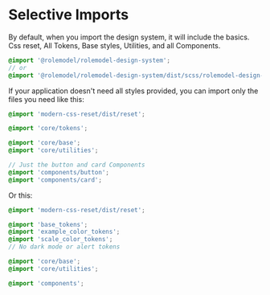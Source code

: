 
<Meta title="Overview/Selective Imports" />

# Selective Imports

By default, when you import the design system, it will include the basics. Css reset, All Tokens, Base styles, Utilities, and all Components.
```scss
@import '@rolemodel/rolemodel-design-system';
// or
@import '@rolemodel/rolemodel-design-system/dist/scss/rolemodel-design-system'
```

If your application doesn't need all styles provided, you can import only the files you need like this:
```scss
@import 'modern-css-reset/dist/reset';

@import 'core/tokens';

@import 'core/base';
@import 'core/utilities';

// Just the button and card Components
@import 'components/button';
@import 'components/card';
```

Or this:
```scss
@import 'modern-css-reset/dist/reset';

@import 'base_tokens';
@import 'example_color_tokens';
@import 'scale_color_tokens';
// No dark mode or alert tokens

@import 'core/base';
@import 'core/utilities';

@import 'components';
```
